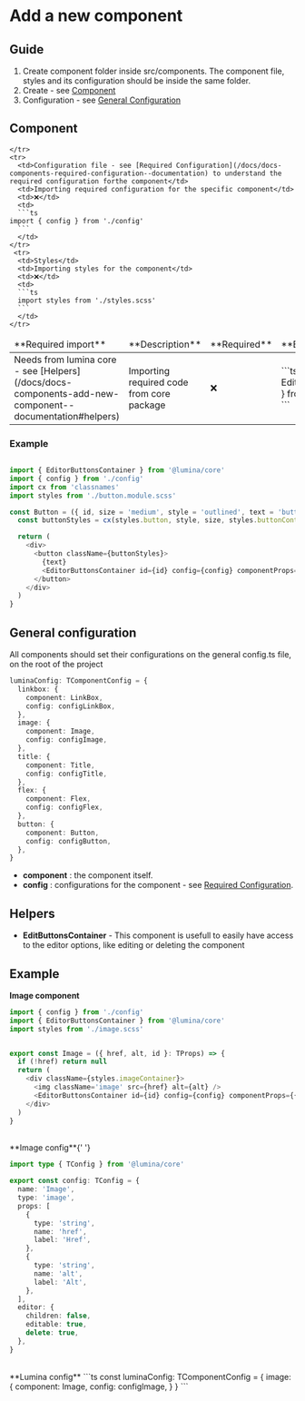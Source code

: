 
<Meta title='Docs/Components/Add new component' />

# Add a new component

## Guide

1. Create component folder inside src/components. The component file, styles and its configuration should be inside the same folder.
2. Create - see [Component](/docs/docs-components-add-new-component--documentation#component)
3. Configuration - see [General Configuration](/docs/docs-components-add-new-component--documentation#general-configuration)

## Component

<table>

  <thead>
    <tr>
      <td>**Required import**</td>
    <td>**Description**</td>
      <td>**Required**</td>
      <td>**Example**</td>
    </tr>
  </thead>
  <tbody>
    <tr>
      <td>Needs from lumina core - see [Helpers](/docs/docs-components-add-new-component--documentation#helpers)</td>
       <td>Importing required code from core package</td>
      <td>❌</td>
      <td>
      ```ts
      import { EditorButtonsContainer } from '@lumina/core'
      ```
      </td>

    </tr>
    <tr>
      <td>Configuration file - see [Required Configuration](/docs/docs-components-required-configuration--documentation) to understand the required configuration forthe component</td>
      <td>Importing required configuration for the specific component</td>
      <td>❌</td>
      <td>
      ```ts
    import { config } from './config'
      ```
      </td>
    </tr>
     <tr>
      <td>Styles</td>
      <td>Importing styles for the component</td>
      <td>❌</td>
      <td>
      ```ts
      import styles from './styles.scss'
      ```
      </td>
    </tr>

  </tbody>
</table>

### Example

```ts

import { EditorButtonsContainer } from '@lumina/core'
import { config } from './config'
import cx from 'classnames'
import styles from './button.module.scss'

const Button = ({ id, size = 'medium', style = 'outlined', text = 'button' }: TProps) => {
  const buttonStyles = cx(styles.button, style, size, styles.buttonContainer)

  return (
    <div>
      <button className={buttonStyles}>
        {text}
        <EditorButtonsContainer id={id} config={config} componentProps={{ size, style, text }} />
      </button>
    </div>
  )
}

```

## General configuration

All components should set their configurations on the general config.ts file, on the root of the project

```ts
luminaConfig: TComponentConfig = {
  linkbox: {
    component: LinkBox,
    config: configLinkBox,
  },
  image: {
    component: Image,
    config: configImage,
  },
  title: {
    component: Title,
    config: configTitle,
  },
  flex: {
    component: Flex,
    config: configFlex,
  },
  button: {
    component: Button,
    config: configButton,
  },
}
```

- **component** : the component itself.
- **config** : configurations for the component - see [Required Configuration](/docs/docs-components-required-configuration--documentation).

## Helpers

- **EditButtonsContainer** - This component is usefull to easily have access to the editor options, like editing or deleting the component

## Example

**Image component**

```ts
import { config } from './config'
import { EditorButtonsContainer } from '@lumina/core'
import styles from './image.scss'


export const Image = ({ href, alt, id }: TProps) => {
  if (!href) return null
  return (
    <div className={styles.imageContainer}>
      <img className='image' src={href} alt={alt} />
      <EditorButtonsContainer id={id} config={config} componentProps={{ href, alt }} />
    </div>
  )
}

```

<br />
**Image config**{' '}

```ts
import type { TConfig } from '@lumina/core'

export const config: TConfig = {
  name: 'Image',
  type: 'image',
  props: [
    {
      type: 'string',
      name: 'href',
      label: 'Href',
    },
    {
      type: 'string',
      name: 'alt',
      label: 'Alt',
    },
  ],
  editor: {
    children: false,
    editable: true,
    delete: true,
  },
}
```

<br/>
**Lumina config**
```ts
const luminaConfig: TComponentConfig = {
  image: {
    component: Image,
    config: configImage,
  }
}
```
